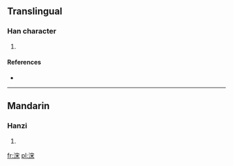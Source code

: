 ==Translingual==

===Han character===
{{Han char|rn=85|rad=水|as=07|sn=10|four=3319<sub>4</sub>|canj=水十木 (EJD), X水十木 (XEJD)}}

# {{defn|Han|sort=水07}}

====References====
* {{Han ref|kx=0624.130|dkj=17477|hdz=31634.010|uh=6D68|ud=28008|bh=D25F|bd=53855}}

----

==Mandarin==

===Hanzi===
{{cmn-hanzi|pin=[[lǎn]] ([[lan3]])|wg=lan<sup>3</sup>}}

# {{defn|Mandarin|sort=水07}}

[[fr:浨]]
[[pl:浨]]